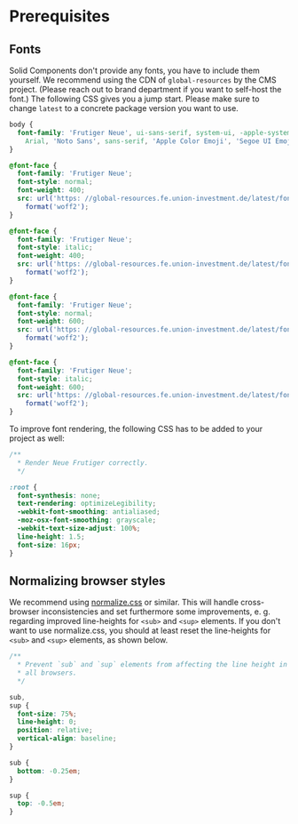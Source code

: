
<Meta title="SDS Docs/General/Prerequisites" />

# Prerequisites

## Fonts

Solid Components don't provide any fonts, you have to include them yourself.
We recommend using the CDN of `global-resources` by the CMS project.
(Please reach out to brand department if you want to self-host the font.)
The following CSS gives you a jump start. Please make sure to change `latest`
to a concrete package version you want to use.

```css
body {
  font-family: 'Frutiger Neue', ui-sans-serif, system-ui, -apple-system, BlinkMacSystemFont, 'Segoe UI', Roboto, 'Helvetica Neue',
    Arial, 'Noto Sans', sans-serif, 'Apple Color Emoji', 'Segoe UI Emoji', 'Segoe UI Symbol', 'Noto Color Emoji';
}

@font-face {
  font-family: 'Frutiger Neue';
  font-style: normal;
  font-weight: 400;
  src: url('https: //global-resources.fe.union-investment.de/latest/fonts/frutiger-neue/FrutigerNeuefuerUIWebW05-Bk.woff2')
    format('woff2');
}

@font-face {
  font-family: 'Frutiger Neue';
  font-style: italic;
  font-weight: 400;
  src: url('https: //global-resources.fe.union-investment.de/latest/fonts/frutiger-neue/FrutigerNeuefuerUIWebW05-BkIt.woff2')
    format('woff2');
}

@font-face {
  font-family: 'Frutiger Neue';
  font-style: normal;
  font-weight: 600;
  src: url('https: //global-resources.fe.union-investment.de/latest/fonts/frutiger-neue/FrutigerNeuefuerUIWebW05-Bd.woff2')
    format('woff2');
}

@font-face {
  font-family: 'Frutiger Neue';
  font-style: italic;
  font-weight: 600;
  src: url('https: //global-resources.fe.union-investment.de/latest/fonts/frutiger-neue/FrutigerNeuefuerUIWebW05-BdIt.woff2')
    format('woff2');
}
```

To improve font rendering, the following CSS has to be added to your project as well:

```css
/**
  * Render Neue Frutiger correctly.
  */

:root {
  font-synthesis: none;
  text-rendering: optimizeLegibility;
  -webkit-font-smoothing: antialiased;
  -moz-osx-font-smoothing: grayscale;
  -webkit-text-size-adjust: 100%;
  line-height: 1.5;
  font-size: 16px;
}
```

## Normalizing browser styles

We recommend using [normalize.css](https://necolas.github.io/normalize.css/) or similar.
This will handle cross-browser inconsistencies and set furthermore some improvements,
e. g. regarding improved line-heights for `<sub>` and `<sup>` elements.
If you don't want to use normalize.css, you should at least reset
the line-heights for `<sub>` and `<sup>` elements, as shown below.

```css
/**
  * Prevent `sub` and `sup` elements from affecting the line height in
  * all browsers.
  */

sub,
sup {
  font-size: 75%;
  line-height: 0;
  position: relative;
  vertical-align: baseline;
}

sub {
  bottom: -0.25em;
}

sup {
  top: -0.5em;
}
```
